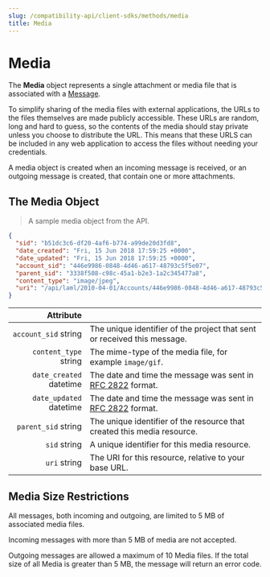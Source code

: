 ---
slug: /compatibility-api/client-sdks/methods/media
title: Media
---

# Media

The **Media** object represents a single attachment or media file that is associated with a [Message](../messaging/index.mdx).

To simplify sharing of the media files with external applications, the URLs to the files themselves are made publicly accessible. These URLs are random, long and hard to guess, so the contents of the media should stay private unless you choose to distribute the URL. This means that these URLS can be included in any web application to access the files without needing your credentials.

A media object is created when an incoming message is received, or an outgoing message is created, that contain one or more attachments.

## The Media Object

> A sample media object from the API.

```json
{
  "sid": "b51dc3c6-df20-4af6-b774-a99de20d3fd8",
  "date_created": "Fri, 15 Jun 2018 17:59:25 +0000",
  "date_updated": "Fri, 15 Jun 2018 17:59:25 +0000",
  "account_sid": "446e9986-0848-4d46-a617-48793c5f5e07",
  "parent_sid": "3338f508-c98c-45a1-b2e3-1a2c345477a8",
  "content_type": "image/jpeg",
  "uri": "/api/laml/2010-04-01/Accounts/446e9986-0848-4d46-a617-48793c5f5e07/Messages/3338f508-c98c-45a1-b2e3-1a2c345477a8/Media/b51dc3c6-df20-4af6-b774-a99de20d3fd8.json"
}
``` 

|                                                 Attribute |                                                                                                   |
| --------------------------------------------------------: |---------------------------------------------------------------------------------------------------|
|    `account_sid` <span class="optional-arg">string</span> | The unique identifier of the project that sent or received this message.                          |
|   `content_type` <span class="optional-arg">string</span> | The mime-type of the media file, for example `image/gif`.                                         |
| `date_created` <span class="optional-arg">datetime</span> | The date and time the message was sent in [RFC 2822](/docs/rest/overview/data-formats.mdx#dates-and-times) format. |
| `date_updated` <span class="optional-arg">datetime</span> | The date and time the message was sent in [RFC 2822](/docs/rest/overview/data-formats.mdx#dates-and-times) format. |
|     `parent_sid` <span class="optional-arg">string</span> | The unique identifier of the resource that created this media resource.                           |
|            `sid` <span class="optional-arg">string</span> | A unique identifier for this media resource.                                                      |
|            `uri` <span class="optional-arg">string</span> | The URI for this resource, relative to your base URL.                                             |

## Media Size Restrictions

All messages, both incoming and outgoing, are limited to 5 MB of associated media files.

Incoming messages with more than 5 MB of media are not accepted.

Outgoing messages are allowed a maximum of 10 Media files. 
If the total size of all Media is greater than 5 MB, the message will return an error code.

